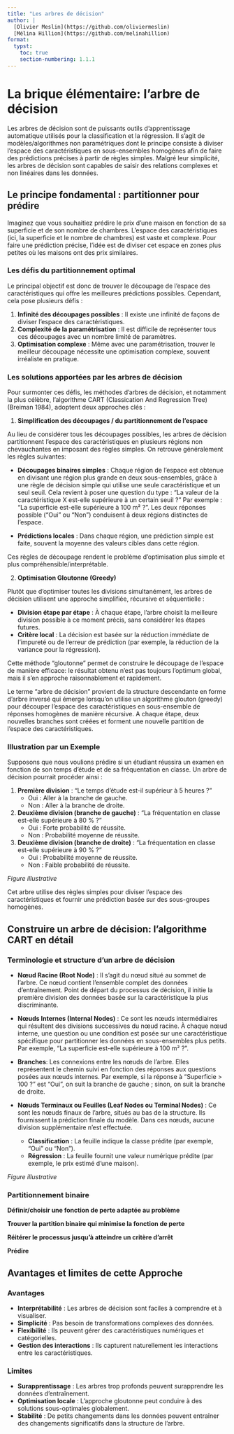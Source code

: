 ```yaml
---
title: "Les arbres de décision"
author: |
  [Olivier Meslin](https://github.com/oliviermeslin)
  [Mélina Hillion](https://github.com/melinahillion)
format:
  typst:
    toc: true
    section-numbering: 1.1.1
---
```

  

# La brique élémentaire: l'arbre de décision

Les arbres de décision sont de puissants outils d'apprentissage automatique utilisés pour la classification et la régression. Il s'agit de modèles/algorithmes non paramétriques dont le principe consiste à diviser l'espace des caractéristiques en sous-ensembles homogènes afin de faire des prédictions précises à partir de règles simples. Malgré leur simplicité, les arbres de décision sont capables de saisir des relations complexes et non linéaires dans les données.


## Le principe fondamental : partitionner pour prédire

Imaginez que vous souhaitiez prédire le prix d'une maison en fonction de sa superficie et de son nombre de chambres. L'espace des caractéristiques (ici, la superficie et le nombre de chambres) est vaste et complexe. Pour faire une prédiction précise, l'idée est de diviser cet espace en zones plus petites où les maisons ont des prix similaires.

### Les défis du partitionnement optimal

Le principal objectif est donc de trouver le découpage de l'espace des caractéristiques qui offre les meilleures prédictions possibles. Cependant, cela pose plusieurs défis :

1. **Infinité des découpages possibles** : Il existe une infinité de façons de diviser l'espace des caractéristiques.
2. **Complexité de la paramétrisation** : Il est difficile de représenter tous ces découpages avec un nombre limité de paramètres.
3. **Optimisation complexe** : Même avec une paramétrisation, trouver le meilleur découpage nécessite une optimisation complexe, souvent irréaliste en pratique.


### Les solutions apportées par les arbres de décision

Pour surmonter ces défis, les méthodes d'arbres de décision, et notamment la plus célèbre, l'algorithme CART (Classication And Regression Tree) (Breiman 1984), adoptent deux approches clés :


  1. **Simplification des découpages / du partitionnement de l'espace**

Au lieu de considérer tous les découpages possibles, les arbres de décision partitionnent l'espace des caractéristiques en plusieurs régions non chevauchantes en imposant des règles simples. On retrouve généralement les règles suivantes:

- **Découpages binaires simples** : Chaque région de l'espace est obtenue en divisant une région plus grande en deux sous-ensembles, grâce à une règle de décision simple qui utilise une seule caractéristique et un seul seuil. Cela revient à poser une question du type : "La valeur de la caractéristique X est-elle supérieure à un certain seuil ?" Par exemple : "La superficie est-elle supérieure à 100 m² ?". Les deux réponses possible ("Oui" ou "Non") conduisent à deux régions distinctes de l'espace.

- **Prédictions locales** : Dans chaque région, une prédiction simple est faite, souvent la moyenne des valeurs cibles dans cette région.

Ces règles de découpage rendent le problème d'optimisation plus simple et plus compréhensible/interprétable.


  2. **Optimisation Gloutonne (Greedy)**

Plutôt que d'optimiser toutes les divisions simultanément, les arbres de décision utilisent une approche simplifiée, récursive et séquentielle :

- **Division étape par étape** : À chaque étape, l'arbre choisit la meilleure division possible à ce moment précis, sans considérer les étapes futures.
- **Critère local** : La décision est basée sur la réduction immédiate de l'impureté ou de l'erreur de prédiction (par exemple, la réduction de la variance pour la régression).

Cette méthode "gloutonne" permet de construire le découpage de l'espace de manière efficace: le résultat obtenu n'est pas toujours l'optimum global, mais il s'en approche raisonnablement et rapidement. 

Le terme "arbre de décision" provient de la structure descendante en forme d'arbre inversé qui émerge lorsqu'on utilise un algorithme glouton (greedy) pour découper l'espace des caractéristiques en sous-ensemble de réponses homogènes de manière récursive. A chaque étape, deux nouvelles branches sont créées et forment une nouvelle partition de l'espace des caractéristiques.


### Illustration par un Exemple

Supposons que nous voulions prédire si un étudiant réussira un examen en fonction de son temps d'étude et de sa fréquentation en classe. Un arbre de décision pourrait procéder ainsi :

1. **Première division** : "Le temps d'étude est-il supérieur à 5 heures ?"
   - Oui : Aller à la branche de gauche.
   - Non : Aller à la branche de droite.
2. **Deuxième division (branche de gauche)** : "La fréquentation en classe est-elle supérieure à 80 % ?"
   - Oui : Forte probabilité de réussite.
   - Non : Probabilité moyenne de réussite.
3. **Deuxième division (branche de droite)** : "La fréquentation en classe est-elle supérieure à 90 % ?"
   - Oui : Probabilité moyenne de réussite.
   - Non : Faible probabilité de réussite.

_Figure illustrative_

Cet arbre utilise des règles simples pour diviser l'espace des caractéristiques et fournir une prédiction basée sur des sous-groupes homogènes.


## Construire un arbre de décision: l'algorithme CART en détail

### Terminologie et structure d'un arbre de décision

- **Nœud Racine (Root Node)** : Il s'agit du nœud situé au sommet de l'arbre. Ce nœud contient l'ensemble complet des données d'entraînement. Point de départ du processus de décision, il initie la première division des données basée sur la caractéristique la plus discriminante.

- **Nœuds Internes (Internal Nodes)** : Ce sont les nœuds intermédiaires qui résultent des divisions successives du nœud racine. À chaque nœud interne, une question ou une condition est posée sur une caractéristique spécifique pour partitionner les données en sous-ensembles plus petits. Par exemple, "La superficie est-elle supérieure à 100 m² ?".

- **Branches**:  Les connexions entre les nœuds de l'arbre. Elles représentent le chemin suivi en fonction des réponses aux questions posées aux nœuds internes. Par exemple, si la réponse à "Superficie > 100 ?" est "Oui", on suit la branche de gauche ; sinon, on suit la branche de droite.

- **Nœuds Terminaux ou Feuilles (Leaf Nodes ou Terminal Nodes)** : Ce sont les nœuds finaux de l'arbre, situés au bas de la structure. Ils fournissent la prédiction finale du modèle. Dans ces nœuds, aucune division supplémentaire n'est effectuée.
    - **Classification** : La feuille indique la classe prédite (par exemple, "Oui" ou "Non").
    - **Régression** : La feuille fournit une valeur numérique prédite (par exemple, le prix estimé d'une maison).

_Figure illustrative_


### Partitionnement binaire

**Définir/choisir une fonction de perte adaptée au problème**


**Trouver la partition binaire qui minimise la fonction de perte**


**Réitérer le processus jusqu'à atteindre un critère d'arrêt**


**Prédire**







## Avantages et limites de cette Approche

### Avantages

- **Interprétabilité** : Les arbres de décision sont faciles à comprendre et à visualiser.
- **Simplicité** : Pas besoin de transformations complexes des données.
- **Flexibilité** : Ils peuvent gérer des caractéristiques numériques et catégorielles.
- **Gestion des interactions** : Ils capturent naturellement les interactions entre les caractéristiques.

### Limites

- **Surapprentissage** : Les arbres trop profonds peuvent surapprendre les données d'entraînement.
- **Optimisation locale** : L'approche gloutonne peut conduire à des solutions sous-optimales globalement.
- **Stabilité** : De petits changements dans les données peuvent entraîner des changements significatifs dans la structure de l'arbre.




